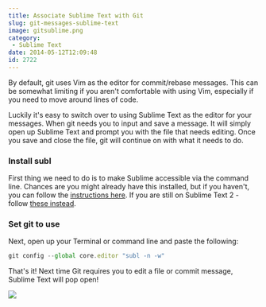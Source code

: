 ```yaml
---
title: Associate Sublime Text with Git
slug: git-messages-sublime-text
image: gitsublime.png
category:
 - Sublime Text
date: 2014-05-12T12:09:48
id: 2722
---
```


By default, git uses Vim as the editor for commit/rebase messages. This can be somewhat limiting if you aren't comfortable with using Vim, especially if you need to move around lines of code.

Luckily it's easy to switch over to using Sublime Text as the editor for your messages. When git needs you to input and save a message. It will simply open up Sublime Text and prompt you with the file that needs editing. Once you save and close the file, git will continue on with what it needs to do.

### Install subl

First thing we need to do is to make Sublime accessible via the command line. Chances are you might already have this installed, but if you haven't, you can follow the [instructions here](http://www.sublimetext.com/docs/3/osx_command_line.html). If you are still on Sublime Text 2 - follow [these instead](http://www.sublimetext.com/docs/2/osx_command_line.html).

### Set git to use

Next, open up your Terminal or command line and paste the following:

```js
git config --global core.editor "subl -n -w"
```

That's it! Next time Git requires you to edit a file or commit message, Sublime Text will pop open!

[![](facebook-share2.png)](https://sublimetextbook.com/?utm_source=stgit&utm_medium=banner&utm_campaign=product)
